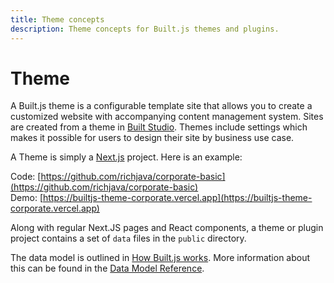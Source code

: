 ```yaml
---
title: Theme concepts
description: Theme concepts for Built.js themes and plugins.
---
```


# Theme

A Built.js theme is a configurable template site that allows you to create a customized website with accompanying content management system. Sites are created from a theme in [Built Studio](https://studio.builtjs.com). Themes include settings which makes it possible for users to design their site by business use case.

A Theme is simply a [Next.js](https://nextjs.org) project. Here is an example:

Code: [https://github.com/richjava/corporate-basic](https://github.com/richjava/corporate-basic)<br/>
Demo: [https://builtjs-theme-corporate.vercel.app](https://builtjs-theme-corporate.vercel.app)

Along with regular Next.JS pages and React components, a theme or plugin project contains a set of ```data``` files in the ```public``` directory.

The data model is outlined in [How Built.js works](/docs/concepts/concepts-overview). More information about this can be found in the [Data Model Reference](/data-model-reference).

<Cards>
  <Card title="How Built.js works" href="/docs/concepts/concepts-overview" />
  <Card title="Data Model Reference" href="/data-model-reference" />
  <Card title="Lifecycle of a theme" href="/docs/concepts/lifecycle-of-a-theme-or-plugin" />
</Cards>